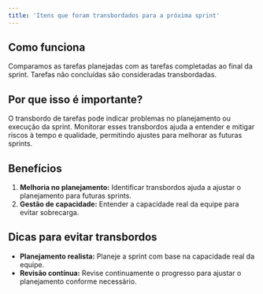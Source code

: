 ```yaml
---
title: 'Itens que foram transbordados para a próxima sprint'
---
```


## Como funciona

Comparamos as tarefas planejadas com as tarefas completadas ao final da sprint. Tarefas não concluídas são consideradas transbordadas.

## Por que isso é importante?

O transbordo de tarefas pode indicar problemas no planejamento ou execução da sprint. Monitorar esses transbordos ajuda a entender e mitigar riscos à tempo e qualidade, permitindo ajustes para melhorar as futuras sprints.

## Benefícios

1. **Melhoria no planejamento:** Identificar transbordos ajuda a ajustar o planejamento para futuras sprints.
2. **Gestão de capacidade:** Entender a capacidade real da equipe para evitar sobrecarga.

## Dicas para evitar transbordos

- **Planejamento realista:** Planeje a sprint com base na capacidade real da equipe.
- **Revisão contínua:** Revise continuamente o progresso para ajustar o planejamento conforme necessário.
